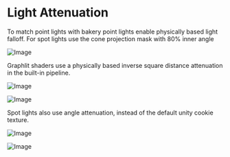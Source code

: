 # Light Attenuation

To match point lights with bakery point lights enable physically based light falloff. For spot lights use the cone projection mask with 80% inner angle

![Image](/Unity_D4AZb4jaCL.png)

Graphlit shaders use a physically based inverse square distance attenuation in the built-in pipeline.

![Image](/Unity_9PE7H8txbM.png)

![Image](/Unity_fC9R3xovBO.png)

Spot lights also use angle attenuation, instead of the default unity cookie texture.

![Image](/spot-default-cookie.png)

![Image](/spot-cone.png)

